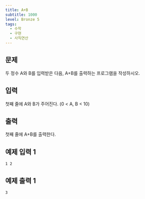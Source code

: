 ```yaml
---
title: A+B
subtitle: 1000
level: Bronze 5
tags:
  - 수학
  - 구현
  - 사칙연산
---
```


## 문제

두 정수 A와 B를 입력받은 다음, A+B를 출력하는 프로그램을 작성하시오.

## 입력

첫째 줄에 A와 B가 주어진다. (0 < A, B < 10)

## 출력

첫째 줄에 A+B를 출력한다.

## 예제 입력 1

```
1 2
```

## 예제 출력 1

```
3
```
